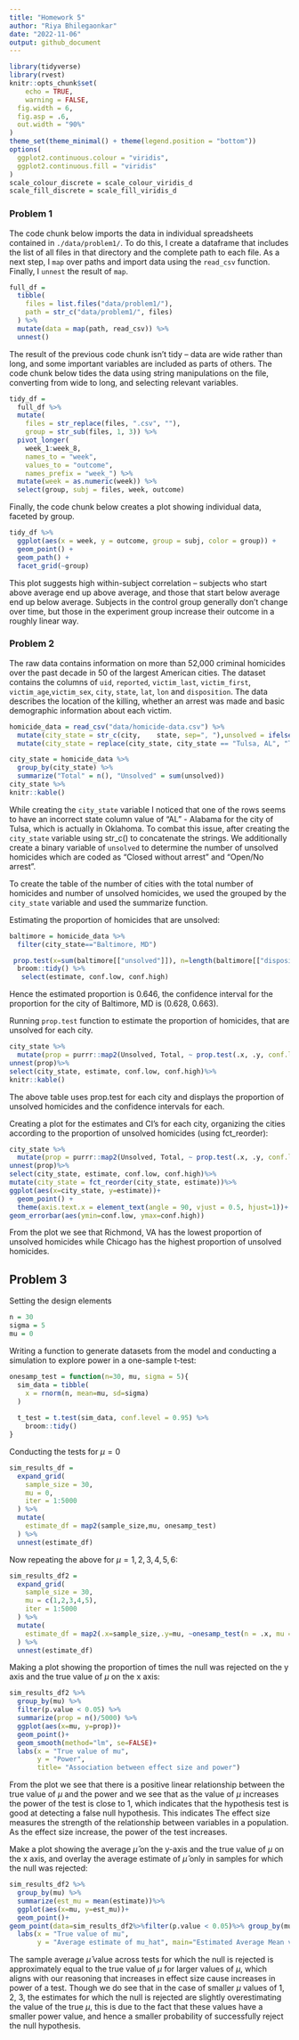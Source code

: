 ```yaml
---
title: "Homework 5"
author: "Riya Bhilegaonkar"
date: "2022-11-06"
output: github_document
---
```


```r
library(tidyverse)
library(rvest)
knitr::opts_chunk$set(
	echo = TRUE,
	warning = FALSE,
  fig.width = 6,
  fig.asp = .6,
  out.width = "90%"
)
theme_set(theme_minimal() + theme(legend.position = "bottom"))
options(
  ggplot2.continuous.colour = "viridis",
  ggplot2.continuous.fill = "viridis"
)
scale_colour_discrete = scale_colour_viridis_d
scale_fill_discrete = scale_fill_viridis_d
```

### Problem 1
The code chunk below imports the data in individual spreadsheets contained in `./data/problem1/`. To do this, I create a dataframe that includes the list of all files in that directory and the complete path to each file. As a next step, I `map` over paths and import data using the `read_csv` function. Finally, I `unnest` the result of `map`.

```r
full_df = 
  tibble(
    files = list.files("data/problem1/"),
    path = str_c("data/problem1/", files)
  ) %>% 
  mutate(data = map(path, read_csv)) %>% 
  unnest()
```

The result of the previous code chunk isn't tidy -- data are wide rather than long, and some important variables are included as parts of others. The code chunk below tides the data using string manipulations on the file, converting from wide to long, and selecting relevant variables. 

```r
tidy_df = 
  full_df %>% 
  mutate(
    files = str_replace(files, ".csv", ""),
    group = str_sub(files, 1, 3)) %>% 
  pivot_longer(
    week_1:week_8,
    names_to = "week",
    values_to = "outcome",
    names_prefix = "week_") %>% 
  mutate(week = as.numeric(week)) %>% 
  select(group, subj = files, week, outcome)
```

Finally, the code chunk below creates a plot showing individual data, faceted by group. 

```r
tidy_df %>% 
  ggplot(aes(x = week, y = outcome, group = subj, color = group)) + 
  geom_point() + 
  geom_path() + 
  facet_grid(~group)
```

This plot suggests high within-subject correlation -- subjects who start above average end up above average, and those that start below average end up below average. Subjects in the control group generally don't change over time, but those in the experiment group increase their outcome in a roughly linear way. 

### Problem 2

The raw data contains information on more than 52,000 criminal homicides over the past decade in 50 of the largest American cities. The dataset contains the columns of `uid`, `reported`, `victim_last`, `victim_first`, `victim_age`,`victim_sex`, `city`, `state`, `lat`, `lon` and `disposition`. The data describes the location of the killing, whether an arrest was made and basic demographic information about each victim. 
```r
homicide_data = read_csv("data/homicide-data.csv") %>%
  mutate(city_state = str_c(city,    state, sep=", "),unsolved = ifelse((disposition=="Closed without arrest" | disposition =="Open/No arrest"), 1, 0)) %>%
  mutate(city_state = replace(city_state, city_state == "Tulsa, AL", "Tulsa, OK"))

city_state = homicide_data %>%
  group_by(city_state) %>%
  summarize("Total" = n(), "Unsolved" = sum(unsolved))
city_state %>%
knitr::kable()
```

While creating the `city_state` variable I noticed that one of the rows seems to have an incorrect state column value of "AL" - Alabama for the city of Tulsa, which is actually in Oklahoma. To combat this issue, after creating the `city_state` variable using str_c() to concatenate the strings. We additionally create a binary variable of `unsolved` to determine the number of unsolved homicides which are coded as "Closed without arrest" and "Open/No arrest". 

To create the table of the number of cities with the total number of homicides and number of unsolved homicides, we used the grouped by the `city_state` variable and used the summarize function.

Estimating the proportion of homicides that are unsolved:
```r
baltimore = homicide_data %>%
  filter(city_state=="Baltimore, MD")

 prop.test(x=sum(baltimore[["unsolved"]]), n=length(baltimore[["disposition"]]), conf.level=0.95) %>% 
  broom::tidy() %>%
   select(estimate, conf.low, conf.high)
```
Hence the estimated proportion is 0.646, the confidence interval for the proportion for the city of Baltimore, MD is (0.628, 0.663).

Running `prop.test` function to estimate the proportion of homicides, that are unsolved for each city. 
```r
city_state %>%
  mutate(prop = purrr::map2(Unsolved, Total, ~ prop.test(.x, .y, conf.level=0.95) %>%                   broom::tidy())) %>%
unnest(prop)%>%
select(city_state, estimate, conf.low, conf.high)%>%
knitr::kable()
```

The above table uses prop.test for each city and displays the proportion of unsolved homicides and the confidence intervals for each. 

Creating a plot for the estimates and CI's for each city, organizing the cities according to the proportion of unsolved homicides (using fct_reorder):
```r
city_state %>%
  mutate(prop = purrr::map2(Unsolved, Total, ~ prop.test(.x, .y, conf.level=0.95) %>%                   broom::tidy())) %>%
unnest(prop)%>%
select(city_state, estimate, conf.low, conf.high)%>%
mutate(city_state = fct_reorder(city_state, estimate))%>%
ggplot(aes(x=city_state, y=estimate))+
  geom_point() +
  theme(axis.text.x = element_text(angle = 90, vjust = 0.5, hjust=1))+
geom_errorbar(aes(ymin=conf.low, ymax=conf.high))

```

From the plot we see that Richmond, VA has the lowest proportion of unsolved homicides while Chicago has the highest proportion of unsolved homicides.

## Problem 3
Setting the design elements
```r
n = 30
sigma = 5
mu = 0
```

Writing a function to generate datasets from the model and conducting a simulation to explore power in a one-sample t-test:

```r
onesamp_test = function(n=30, mu, sigma = 5){
  sim_data = tibble(
    x = rnorm(n, mean=mu, sd=sigma)
  )
  
  t_test = t.test(sim_data, conf.level = 0.95) %>%
    broom::tidy()
}

```

Conducting the tests for $\mu=0$
```r
sim_results_df = 
  expand_grid(
    sample_size = 30,
    mu = 0,
    iter = 1:5000
  ) %>% 
  mutate(
    estimate_df = map2(sample_size,mu, onesamp_test)
  ) %>% 
  unnest(estimate_df)

```

Now repeating the above for $\mu={1,2,3,4,5,6}$:
```r
sim_results_df2 = 
  expand_grid(
    sample_size = 30,
    mu = c(1,2,3,4,5),
    iter = 1:5000
  ) %>% 
  mutate(
    estimate_df = map2(.x=sample_size,.y=mu, ~onesamp_test(n = .x, mu =.y))
  ) %>% 
  unnest(estimate_df)
```

Making a plot showing the proportion of times the null was rejected on the y axis and the true value of $\mu$ on the x axis:
```r
sim_results_df2 %>%
  group_by(mu) %>%
  filter(p.value < 0.05) %>%
  summarize(prop = n()/5000) %>%
  ggplot(aes(x=mu, y=prop))+
  geom_point()+
  geom_smooth(method="lm", se=FALSE)+
  labs(x = "True value of mu",
       y = "Power",
       title= "Association between effect size and power")
```

From the plot we see that there is a positive linear relationship between the true value of $\mu$ and the power and we see that as the value of $\mu$ increases the power of the test is close to 1, which indicates that the hypothesis test is good at detecting a false null hypothesis. This indicates The effect size measures the strength of the relationship between variables in a population. As the effect size increase, the power of the test increases.

Make a plot showing the average $\hat{\mu}$ on the y-axis and the true value of $\mu$ on the x axis, and overlay the average estimate of $\hat{\mu}$ only in samples for which the null was rejected:
```r
sim_results_df2 %>%
  group_by(mu) %>%
  summarize(est_mu = mean(estimate))%>%
  ggplot(aes(x=mu, y=est_mu))+
  geom_point()+
geom_point(data=sim_results_df2%>%filter(p.value < 0.05)%>% group_by(mu) %>% summarize(est_mu = mean(estimate)), color="red")+
  labs(x = "True value of mu",
       y = "Average estimate of mu_hat", main="Estimated Average Mean vs True Mean")
```

The sample average $\hat{\mu}$ value across tests for which the null is rejected is approximately equal to the true value of $\mu$ for larger values of $\mu$, which aligns with our reasoning that increases in effect size cause increases in power of a test. Though we do see that in the case of smaller $\mu$ values of 1, 2, 3, the estimates for which the null is rejected are slightly overestimating the value of the true $\mu$, this is due to the fact that these values have a smaller power value, and hence a smaller probability of successfully reject the null hypothesis. 




